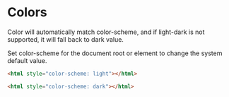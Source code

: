 
# Colors

Color will automatically match color-scheme, and if light-dark is not supported, it will fall back to dark value.

Set color-scheme for the document root or element to change the system default value.

```html
<html style="color-scheme: light"></html>
```

```html
<html style="color-scheme: dark"></html>
```

<godown-layout stylex="display: contents">
  <ColorItem
    title="Foreground"
    colors={["var(--godown--foreground)"]}
  />
  <ColorItem
    title="Background"
    colors={["var(--godown--background)"]}
  />
  <ColorItem
    title="Primary foreground"
    colors={["var(--godown--primary-foreground)"]}
  />
  <ColorItem
    title="Primary background"
    colors={["var(--godown--primary)"]}
  />
  <ColorItem
    title="Muted"
    colors={["var(--godown--muted)"]}
  />
</godown-layout>
